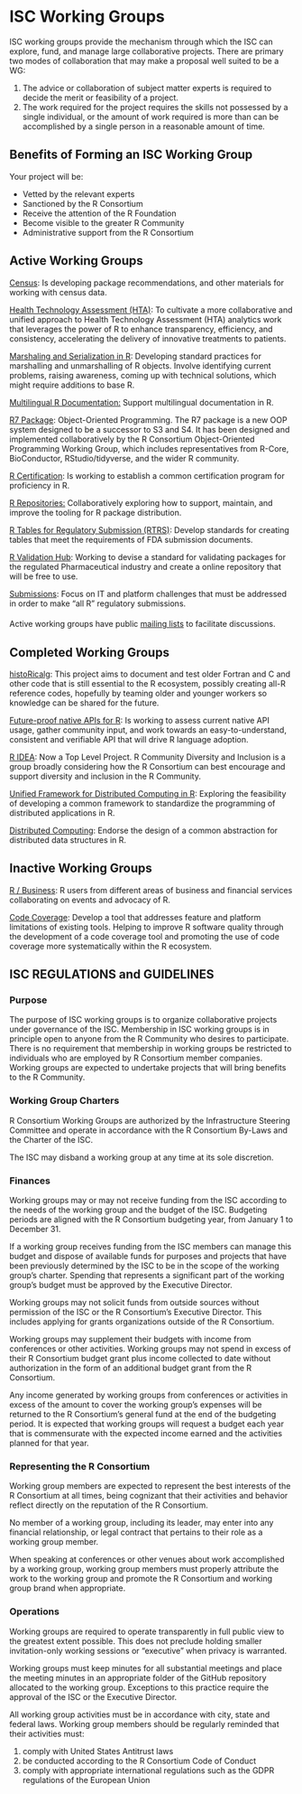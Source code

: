 # ISC Working Groups

ISC working groups provide the mechanism through which the ISC can explore, fund, and manage large collaborative projects. There are primary two modes of collaboration that may make a proposal well suited to be a WG:



1. The advice or collaboration of subject matter experts is required to decide the merit or feasibility of a project.
2. The work required for the project requires the skills not possessed by a single individual, or the amount of work required is more than can be accomplished by a single person in a reasonable amount of time.

## Benefits of Forming an ISC Working Group


Your project will be:

* Vetted by the relevant experts
* Sanctioned by the R Consortium
* Receive the attention of the R Foundation
* Become visible to the greater R Community
* Administrative support from the R Consortium

## Active Working Groups

[Census](https://github.com/RConsortium/censusguide): Is developing package recommendations, and other materials for working with census data.


[Health Technology Assessment (HTA)](https://github.com/RConsortium/HTA-wg):  To cultivate a more collaborative and unified approach to Health Technology Assessment (HTA) analytics work that leverages the power of R to enhance transparency, efficiency, and consistency, accelerating the delivery of innovative treatments to patients.


[Marshaling and Serialization in R](https://github.com/RConsortium/marshalling-wg):  Developing standard practices for marshalling and unmarshalling of R objects. Involve identifying current problems, raising awareness, coming up with technical solutions, which might require additions to base R.


[Multilingual R Documentation:](https://github.com/RConsortium/multilingual-documentation-wg) Support multilingual documentation in R.


[R7 Package](https://github.com/RConsortium/OOP-WG): Object-Oriented Programming. The R7 package is a new OOP system designed to be a successor to S3 and S4. It has been designed and implemented collaboratively by the R Consortium Object-Oriented Programming Working Group, which includes representatives from R-Core, BioConductor, RStudio/tidyverse, and the wider R community.


[R Certification](https://github.com/RConsortium/R-Certification-WG): Is working to establish a common certification program for proficiency in R.


[R Repositories:](https://github.com/RConsortium/r-repositories-wg) Collaboratively exploring how to support, maintain, and improve the tooling for R package distribution.


[R Tables for Regulatory Submission (RTRS)](https://github.com/RConsortium/rtrs-wg): Develop standards for creating tables that meet the requirements of FDA submission documents.


[R Validation Hub](https://www.pharmar.org/): Working to devise a standard for validating packages for the regulated Pharmaceutical industry and create a online repository that will be free to use.


[Submissions](https://github.com/RConsortium/submissions-wg): Focus on IT and platform challenges that must be addressed in order to make “all R” regulatory submissions.


#### 
Active working groups have public [mailing lists](https://lists.r-consortium.org/g/Rconsortium-main/subgroups) to facilitate discussions.


## Completed Working Groups


[histoRicalg](https://gitlab.com/nashjc/histoRicalg): This project aims to document and test older Fortran and C and other code that is still essential to the R ecosystem, possibly creating all-R reference codes, hopefully by teaming older and younger workers so knowledge can be shared for the future.


[Future-proof native APIs for R](https://wiki.r-consortium.org/view/R_Native_API): Is working to assess current native API usage, gather community input, and work towards an easy-to-understand, consistent and verifiable API that will drive R language adoption.


[R IDEA](https://www.r-consortium.org/all-projects/r-community-diversity-and-inclusion): Now a Top Level Project. R Community Diversity and Inclusion is a group broadly considering how the R Consortium can best encourage and support diversity and inclusion in the R Community.


[Unified Framework for Distributed Computing in R](https://github.com/RConsortium/Distributed-Computing-WG): Exploring the feasibility of developing a common framework to standardize the programming of distributed applications in R.


[Distributed Computing](https://github.com/RConsortium/Distributed-Computing-WG): Endorse the design of a common abstraction for distributed data structures in R.


## Inactive Working Groups


[R / Business](https://github.com/RConsortium/RBusiness): R users from different areas of business and financial services collaborating on events and advocacy of R.


[Code Coverage](https://github.com/RConsortium/Code-Coverage-WG): Develop a tool that addresses feature and platform limitations of existing tools. Helping to improve R software quality through the development of a code coverage tool and promoting the use of code coverage more systematically within the R ecosystem.


## ISC REGULATIONS and GUIDELINES


### Purpose


The purpose of ISC working groups is to organize collaborative projects under governance of the ISC. Membership in ISC working groups is in principle open to anyone from the R Community who desires to participate. There is no requirement that membership in working groups be restricted to individuals who are employed by R Consortium member companies. Working groups are expected to undertake projects that will bring benefits to the R Community.


### Working Group Charters


R Consortium Working Groups are authorized by the Infrastructure Steering Committee and operate in accordance with the R Consortium By-Laws and the Charter of the ISC.


The ISC may disband a working group at any time at its sole discretion.


### Finances


Working groups may or may not receive funding from the ISC according to the needs of the working group and the budget of the ISC. Budgeting periods are aligned with the R Consortium budgeting year, from January 1 to December 31.


If a working group receives funding from the ISC members can manage this budget and dispose of available funds for purposes and projects that have been previously determined by the ISC to be in the scope of the working group’s charter. Spending that represents a significant part of the working group’s budget must be approved by the Executive Director.


Working groups may not solicit funds from outside sources without permission of the ISC or the R Consortium’s Executive Director. This includes applying for grants organizations outside of the R Consortium.


Working groups may supplement their budgets with income from conferences or other activities. Working groups may not spend in excess of their R Consortium budget grant plus income collected to date without authorization in the form of an additional budget grant from the R Consortium.


Any income generated by working groups from conferences or activities in excess of the amount to cover the working group’s expenses will be returned to the R Consortium’s general fund at the end of the budgeting period. It is expected that working groups will request a budget each year that is commensurate with the expected income earned and the activities planned for that year.


### Representing the R Consortium


Working group members are expected to represent the best interests of the R Consortium at all times, being cognizant that their activities and behavior reflect directly on the reputation of the R Consortium.


No member of a working group, including its leader, may enter into any financial relationship, or legal contract that pertains to their role as a working group member.


When speaking at conferences or other venues about work accomplished by a working group, working group members must properly attribute the work to the working group and promote the R Consortium and working group brand when appropriate.


### Operations


Working groups are required to operate transparently in full public view to the greatest extent possible. This does not preclude holding smaller invitation-only working sessions or “executive” when privacy is warranted.


Working groups must keep minutes for all substantial meetings and place the meeting minutes in an appropriate folder of the GitHub repository allocated to the working group. Exceptions to this practice require the approval of the ISC or the Executive Director.


All working group activities must be in accordance with city, state and federal laws. Working group members should be regularly reminded that their activities must:

1. comply with United States Antitrust laws
2. be conducted according to the R Consortium Code of Conduct
3. comply with appropriate international regulations such as the GDPR regulations of the European Union

